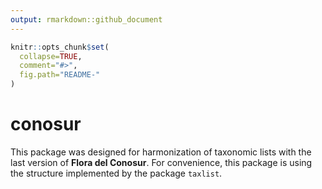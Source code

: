 ---
output: rmarkdown::github_document
---

<!-- README.md is generated from README.Rmd. Please edit that file -->

```{r,echo=FALSE}
knitr::opts_chunk$set(
  collapse=TRUE,
  comment="#>",
  fig.path="README-"
)
```

# conosur

This package was designed for harmonization of taxonomic lists with the last
version of **Flora del Conosur**.
For convenience, this package is using the structure implemented by the package
`taxlist`.